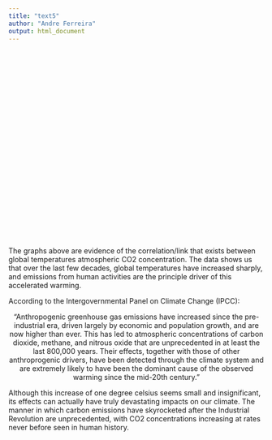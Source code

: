 ```yaml
---
title: "text5"
author: "Andre Ferreira"
output: html_document
---
```


<br>
<br>
<br>
<br>
<br>
<br>
<br>
<br>
<br>
<br>
<br>
<br>
<br>
<br>
<br>
<br>
<br>
<br>
<br>
<br>
<br>
<br>

The graphs above are evidence of the correlation/link that exists between global 
temperatures atmospheric CO2 concentration. The data shows us that over the last 
few decades, global temperatures have increased sharply, and emissions from human
activities are the principle driver of this accelerated warming. 

According to the Intergovernmental Panel on Climate Change (IPCC):

<center> "Anthropogenic greenhouse gas emissions have increased since the pre-industrial era,
driven largely by economic and population growth, and are now higher than ever. This
has led to atmospheric concentrations of carbon dioxide, methane, and nitrous oxide 
that are unprecedented in at least the last 800,000 years. Their effects, together with
those of other anthroprogenic drivers, have been detected through the climate system
and are extremely likely to have been the dominant cause of the observed warming
since the mid-20th century." </center>

Although this increase of one degree celsius seems small and insignificant, its effects
can actually have truly devastating impacts on our climate. The manner in which carbon
emissions have skyrocketed after the Industrial Revolution are unprecedented, with CO2
concentrations increasing at rates never before seen in human history. 

